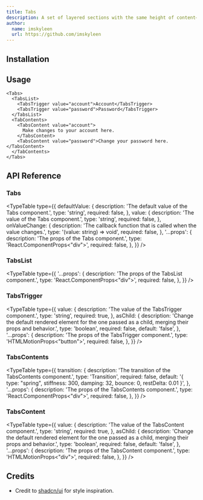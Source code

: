 ```yaml
---
title: Tabs
description: A set of layered sections with the same height of content—known as tab panels—that are displayed one at a time.
author:
  name: imskyleen
  url: https://github.com/imskyleen
---
```


<ComponentPreview name="demo-components-animate-tabs" />

## Installation

<ComponentInstallation name="components-animate-tabs" />

## Usage

```tsx
<Tabs>
  <TabsList>
    <TabsTrigger value="account">Account</TabsTrigger>
    <TabsTrigger value="password">Password</TabsTrigger>
  </TabsList>
  <TabContents>
    <TabsContent value="account">
      Make changes to your account here.
    </TabsContent>
    <TabsContent value="password">Change your password here.</TabsContent>
  </TabContents>
</Tabs>
```

## API Reference

### Tabs

<ExternalLink
  href="https://animate-ui.com/docs/primitives/animate/tabs#tabs"
  text="Animate UI API Reference - Tabs Primitive"
/>

<TypeTable
  type={{
    defaultValue: {
      description: 'The default value of the Tabs component.',
      type: 'string',
      required: false,
    },
    value: {
      description: 'The value of the Tabs component.',
      type: 'string',
      required: false,
    },
    onValueChange: {
      description:
        'The callback function that is called when the value changes.',
      type: '(value: string) => void',
      required: false,
    },
    '...props': {
      description: 'The props of the Tabs component.',
      type: 'React.ComponentProps<"div">',
      required: false,
    },
  }}
/>

### TabsList

<ExternalLink
  href="https://animate-ui.com/docs/primitives/animate/tabs#tabslist"
  text="Animate UI API Reference - TabsList Primitive"
/>

<TypeTable
  type={{
    '...props': {
      description: 'The props of the TabsList component.',
      type: 'React.ComponentProps<"div">',
      required: false,
    },
  }}
/>

### TabsTrigger

<ExternalLink
  href="https://animate-ui.com/docs/primitives/animate/tabs#tabstrigger"
  text="Animate UI API Reference - TabsTrigger Primitive"
/>

<TypeTable
  type={{
    value: {
      description: 'The value of the TabsTrigger component.',
      type: 'string',
      required: true,
    },
    asChild: {
      description:
        'Change the default rendered element for the one passed as a child, merging their props and behavior.',
      type: 'boolean',
      required: false,
      default: 'false',
    },
    '...props': {
      description: 'The props of the TabsTrigger component.',
      type: 'HTMLMotionProps<"button">',
      required: false,
    },
  }}
/>

### TabsContents

<ExternalLink
  href="https://animate-ui.com/docs/primitives/animate/tabs#tabscontents"
  text="Animate UI API Reference - TabsContents Primitive"
/>

<TypeTable
  type={{
    transition: {
      description: 'The transition of the TabsContents component.',
      type: 'Transition',
      required: false,
      default:
        '{ type: "spring", stiffness: 300, damping: 32, bounce: 0, restDelta: 0.01 }',
    },
    '...props': {
      description: 'The props of the TabsContents component.',
      type: 'React.ComponentProps<"div">',
      required: false,
    },
  }}
/>

### TabsContent

<ExternalLink
  href="https://animate-ui.com/docs/primitives/animate/tabs#tabscontent"
  text="Animate UI API Reference - TabsContent Primitive"
/>

<TypeTable
  type={{
    value: {
      description: 'The value of the TabsContent component.',
      type: 'string',
      required: true,
    },
    asChild: {
      description:
        'Change the default rendered element for the one passed as a child, merging their props and behavior.',
      type: 'boolean',
      required: false,
      default: 'false',
    },
    '...props': {
      description: 'The props of the TabsContent component.',
      type: 'HTMLMotionProps<"div">',
      required: false,
    },
  }}
/>

## Credits

- Credit to [shadcn/ui](https://ui.shadcn.com/docs/components/tabs) for style inspiration.
